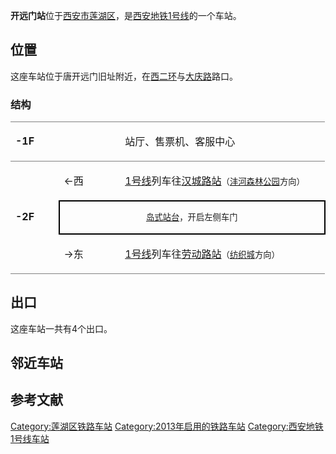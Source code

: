 {{Station Infobox
| Station Name = 开远门站
| Engname= KAIYUANMEN Station
| linecolour   = #{{西安地铁线路标志色|1}}
| Image        = Kaiyuanmen Station.jpg
| Caption      = 开远门站文化墙——丝路风情
| Location     = [[西安市|西安市]][[莲湖区|莲湖区]]
| coordinates = {{coord|34.27096|108.88835|display=inline,title}}
| Type         = 地下车站
| Line         = 1号线
| Hall         = 整体
| Open         = 2013年9月15日
| Platform     = [[岛式站台|岛式站台]]
| Exit         = 
| Time First   = 
| Time Last    = 
}}

'''开远门站'''位于[[西安市|西安市]][[莲湖区|莲湖区]]，是[[西安地铁|西安地铁]][[西安地铁1号线|1号线]]的一个车站。

== 位置 ==
这座车站位于唐开远门旧址附近，在[[西二环|西二环]]与[[大庆路|大庆路]]路口。

===结构===

{|cellspacing=0 cellpadding=3
|-
|style="border-top:solid 1px gray;border-bottom:solid 1px gray;" valign=top width=70|'''-1F'''
|style="border-top:solid 1px gray;border-bottom:solid 1px gray;" valign=top width=100|
|style="border-top:solid 1px gray;border-bottom:solid 1px gray;" valign=top width=390|站厅、售票机、客服中心
|-
|style="border-bottom:solid 1px gray;" rowspan=4 valign=top|'''-2F'''
|←西
|[[西安地铁1号线|1号线]]列车往[[汉城路站|汉城路站]]<small>（[[沣河森林公园站|沣河森林公园]]方向）</small>
|-
|style="border-right:solid 2px black;border-left:solid 2px black;border-top:solid 2px black;border-bottom:solid 2px black;font-size:smaller;" colspan=2 align=center|[[岛式站台|岛式站台]]，开启左侧车门
|-
|style="border-bottom:solid 1px gray;"|→东
|style="border-bottom:solid 1px gray;"|[[西安地铁1号线|1号线]]列车往[[劳动路站_(西安)|劳动路站]]<small>（[[纺织城站|纺织城]]方向）</small>
|}

== 出口 ==
这座车站一共有4个出口。

== 邻近车站 ==
{{s-rail-start}}
{{s-rail|title=西安地铁}}
{{s-line new|system=XAM|line=1|previous=汉城路|next=劳动路}}
{{s-end}}

==参考文献==
<references/>

{{西安地铁1号线|nocat}}

[[Category:莲湖区铁路车站|Category:莲湖区铁路车站]]
[[Category:2013年启用的铁路车站|Category:2013年启用的铁路车站]]
[[Category:西安地铁1号线车站|Category:西安地铁1号线车站]]